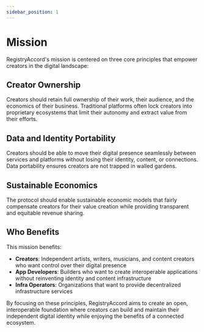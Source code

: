 ```yaml
---
sidebar_position: 1
---
```


# Mission

RegistryAccord's mission is centered on three core principles that empower creators in the digital landscape:

## Creator Ownership

Creators should retain full ownership of their work, their audience, and the economics of their business. Traditional platforms often lock creators into proprietary ecosystems that limit their autonomy and extract value from their efforts.

## Data and Identity Portability

Creators should be able to move their digital presence seamlessly between services and platforms without losing their identity, content, or connections. Data portability ensures creators are not trapped in walled gardens.

## Sustainable Economics

The protocol should enable sustainable economic models that fairly compensate creators for their value creation while providing transparent and equitable revenue sharing.

## Who Benefits

This mission benefits:

- **Creators**: Independent artists, writers, musicians, and content creators who want control over their digital presence
- **App Developers**: Builders who want to create interoperable applications without reinventing identity and content infrastructure
- **Infra Operators**: Organizations that want to provide decentralized infrastructure services

By focusing on these principles, RegistryAccord aims to create an open, interoperable foundation where creators can build and maintain their independent digital identity while enjoying the benefits of a connected ecosystem.
